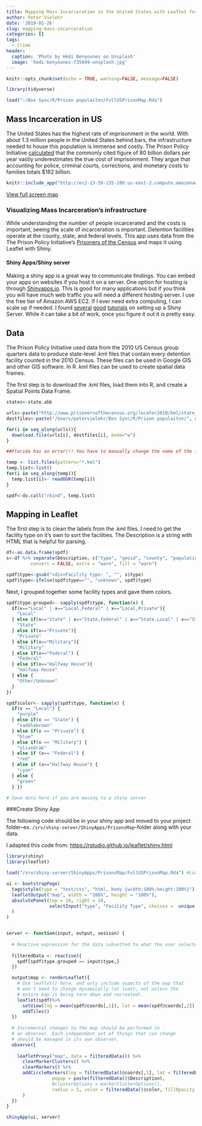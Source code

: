 ```yaml
---
title: Mapping Mass Incarceration in the United States with Leaflet for R and Shiny
author: Peter Vielehr
date: '2019-01-26'
slug: mapping-mass-incarceration
categories: []
tags:
  - Crime
header:
  caption: 'Photo by Hédi Benyounes on Unsplash'
  image: 'hedi-benyounes-735849-unsplash.jpg'
---
```



```r
knitr::opts_chunk$set(echo = TRUE, warning=FALSE, message=FALSE)

library(tidyverse)

load("~/Box Sync/R/Prison populaiton/FullUSPrisonMap.Rda")
```


## Mass Incarceration in US

The United States has the highest rate of imprisonment in the world. With about 1.3 million people in the United States behind bars, the infrastructure needed to house this population is immense and costly. The Prison Policy Initiative [calculated](https://www.prisonpolicy.org/reports/money.html) that the commonly cited figure of 80 billion dollars per year vastly underestimates the true cost of imprisonment. They argue that accounting for police, criminal courts, corrections, and monetary costs to families totals \$182 billion. 

```r
knitr::include_app("http://ec2-13-59-135-100.us-east-2.compute.amazonaws.com:3838/PrisonsMap/")
```

[View full screen map](http://ec2-13-59-135-100.us-east-2.compute.amazonaws.com:3838/PrisonsMap/)

### Visualizing Mass Incarceration's infrastructure

While understanding the number of people incarcerated and the costs is important, seeing the scale of incarceration is important. Detention facilities operate at the county, state, and federal levels. This app uses data from the The Prison Policy Initiative's [Prisoners of the Census](www.prisonersofthecensus.org) and maps it using Leaflet with Shiny.

#### Shiny Apps/Shiny server

Making a shiny app is a great way to communicate findings. You can embed your apps on websites if you host it on a server. One option for hosting is through [Shinyapps.io](https://www.shinyapps.io/). This is good for many applications but if you think you will have much web traffic you will need a different hosting server. I use the free tier of Amazon AWS EC2. If I ever need extra computing, I can scale up if needed. I found [several](https://tm3.ghost.io/2017/12/31/deploying-an-r-shiny-app-to-aws/) [good](https://towardsdatascience.com/how-to-host-a-r-shiny-app-on-aws-cloud-in-7-simple-steps-5595e7885722) [tutorials](https://aws.amazon.com/blogs/big-data/running-r-on-aws/) on setting up a Shiny Server. While it can take a bit of work, once you figure it out it is pretty easy.

## Data

The Prison Policy Initiative used data from the 2010 US Census group quarters data to produce state-level .kml files that contain every detention facility counted in the 2010 Census. These files can be used in Google GIS and other GIS software. In R .kml files can be used to create spatial data frames.

The first step is to download the .kml files, load them into R, and create a Spatial Points Data Frame.

```r

states<-state.abb

urls<-paste("http://www.prisonersofthecensus.org/locator2010/kml/state_pts_", state.abb, ".kml", sep = "" )
destfiles<-paste("/Users/petervielehr/Box Sync/R/Prison populaiton/", state.abb, "_pts.kml", sep = "")

for(i in seq_along(urls)){
  download.file(urls[i], destfiles[i], mode="w")
} 

##Florida has an error!!! You have to manually change the name of the facility on line 45, remove the &

temp <- list.files(pattern="*.kml")
temp.list<-list()
for(i in seq_along(temp)){
  temp.list[i]<- readOGR(temp[i])
}

spdf<-do.call("rbind", temp.list)

```

## Mapping in Leaflet

The first step is to clean the labels from the .kml files. I need to get the facility type on it's own to sort the facilities. The Description is a string with HTML that is helpful for parsing. 

```r

df<-as.data.frame(spdf)
s<-df %>% separate(Description, c("type", "geoid", "county", "population"), sep = "</div><div>", remove = F,
         convert = FALSE, extra = "warn", fill = "warn")

spdf$type<-gsub("<div>Facility type: ", "", s$type)
spdf$type<-ifelse(spdf$type=="", "unknown", spdf$type)

```

Next, I grouped together some facility types and gave them colors.

``` r

spdf$type.grouped<- sapply(spdf$type, function(x) {
  if(x=="Local" | x=="Local,Federal" | x=="Local,Private"){
    "Local" 
  } else if(x=="State" | x=="State,Federal" | x=="State,Local" | x=="State,Private") {
    "State"
  } else if(x=="Private"){
    "Private"
  } else if(x=="Military"){
    "Military"
  } else if(x=="Federal") {
    "Federal"
  } else if(x=="Halfway House"){
    "Halfway House"
  } else {
    "Other/Unknown"
  }
})

spdf$color<- sapply(spdf$type, function(x) {
  if(x == "Local") {
    "purple"
  } else if(x == "State") {
    "saddlebrown"
  } else if(x == "Private") {
    "blue"
  } else if(x == "Military") {
    "olivedrab"
  } else if (x== "Federal") {
    "red"
  } else if (x=="Halfway House") {
    "cyan"
  } else {
    "green"
  } })

# Save data here if you are moving to a shiny server
```

###Create Shiny App

The following code should be in your shiny app and moved to your project folder--ex. `/srv/shiny-server/ShinyApps/PrisonsMap`--folder along with your data.

I adapted this code from: [https://rstudio.github.io/leaflet/shiny.html](https://rstudio.github.io/leaflet/shiny.html)

```r
library(shiny)
library(leaflet)

load("/srv/shiny-server/ShinyApps/PrisonsMap/FullUSPrisonMap.Rda") #Load Data

ui <- bootstrapPage(
  tags$style(type = "text/css", "html, body {width:100%;height:100%}"),
  leafletOutput("map", width = "100%", height = "100%"),
  absolutePanel(top = 10, right = 10,
                selectInput("type", "Facility Type", choices =  unique(spdf$type.grouped))
  )
)


server <- function(input, output, session) {
  
  # Reactive expression for the data subsetted to what the user selected
  
  filteredData <- reactive({
    spdf[spdf$type.grouped == input$type,]
  })

  output$map <- renderLeaflet({
    # Use leaflet() here, and only include aspects of the map that
    # won't need to change dynamically (at least, not unless the
    # entire map is being torn down and recreated).
    leaflet(spdf)%>% 
      setView(lng = mean(spdf@coords[,1]), lat = mean(spdf@coords[,2]), zoom = 3)%>% 
      addTiles()
  })
  
  # Incremental changes to the map should be performed in
  # an observer. Each independent set of things that can change
  # should be managed in its own observer.
  observe({
    
    leafletProxy("map", data = filteredData()) %>%
      clearMarkerClusters() %>%
      clearMarkers() %>%
      addCircleMarkers(lng = filteredData()@coords[,1], lat = filteredData()@coords[,2], 
                 popup = paste(filteredData()$Description),
                 #clusterOptions = markerClusterOptions(),
                 radius = 5, color = filteredData()$color, fillOpacity = .9
      )
  })
}

shinyApp(ui, server)

```


